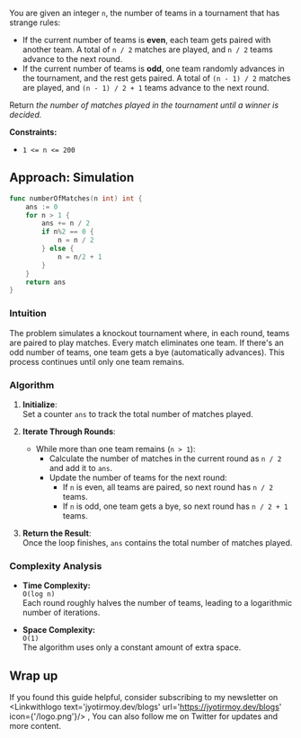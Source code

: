 
You are given an integer `n`, the number of teams in a tournament that has strange rules:

- If the current number of teams is **even**, each team gets paired with another team. A total of `n / 2` matches are played, and `n / 2` teams advance to the next round.
- If the current number of teams is **odd**, one team randomly advances in the tournament, and the rest gets paired. A total of `(n - 1) / 2` matches are played, and `(n - 1) / 2 + 1` teams advance to the next round.

Return *the number of matches played in the tournament until a winner is decided.*

**Constraints:**

- `1 <= n <= 200`

## Approach: Simulation

```go
func numberOfMatches(n int) int {
	ans := 0
	for n > 1 {
		ans += n / 2
		if n%2 == 0 {
			n = n / 2
		} else {
			n = n/2 + 1
		}
	}
	return ans
}
```

<Complex t='logn' s='1'/>

### Intuition

The problem simulates a knockout tournament where, in each round, teams are paired to play matches. Every match eliminates one team. If there's an odd number of teams, one team gets a bye (automatically advances). This process continues until only one team remains.

### Algorithm

1. **Initialize**:  
   Set a counter `ans` to track the total number of matches played.

2. **Iterate Through Rounds**:  
   - While more than one team remains (`n > 1`):
     - Calculate the number of matches in the current round as `n / 2` and add it to `ans`.
     - Update the number of teams for the next round:
       - If `n` is even, all teams are paired, so next round has `n / 2` teams.
       - If `n` is odd, one team gets a bye, so next round has `n / 2 + 1` teams.

3. **Return the Result**:  
   Once the loop finishes, `ans` contains the total number of matches played.

### Complexity Analysis

- **Time Complexity:**  
  `O(log n)`  
  Each round roughly halves the number of teams, leading to a logarithmic number of iterations.

- **Space Complexity:**  
  `O(1)`  
  The algorithm uses only a constant amount of extra space.

## Wrap up

If you found this guide helpful, consider subscribing to my newsletter on <Linkwithlogo text='jyotirmoy.dev/blogs' url='https://jyotirmoy.dev/blogs' icon={'/logo.png'}/> ,  You can also follow me on Twitter <Linkwithlogo text='jyotirmoydotdev' url='https://x.com/jyotirmoydotdev' icon={{icon:FaXTwitter}}/> for updates and more content.

